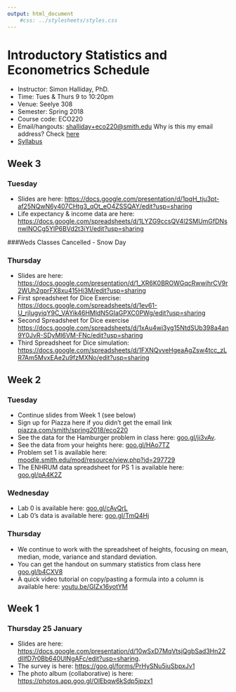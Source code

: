 ```yaml
---
output: html_document
    #css: ../stylesheets/styles.css
---
```


# Introductory Statistics and Econometrics Schedule

- Instructor: Simon Halliday, PhD. 
- Time: Tues & Thurs 9 to 10:20pm
- Venue: Seelye 308
- Semester: Spring 2018
- Course code: ECO220
- Email/hangouts: [shalliday+eco220@smith.edu](shalliday+eco220@smith.edu) Why is this my email address? Check [here](https://support.google.com/mail/answer/12096?hl=en)
- [Syllabus](syllabus.html)

## Week 3 
### Tuesday 

- Slides are here: [https://docs.google.com/presentation/d/1pqH_tju3pt-af25NQwN6y407CHtg3_qOt_eO4ZSSQAY/edit?usp=sharing](https://docs.google.com/presentation/d/1pqH_tju3pt-af25NQwN6y407CHtg3_qOt_eO4ZSSQAY/edit?usp=sharing)
- Life expectancy & income data are here: [https://docs.google.com/spreadsheets/d/1LYZG9ccsQV4l2SMUmGfDNsnwlNOCg5YlP6BVd2t3iYI/edit?usp=sharing](https://docs.google.com/spreadsheets/d/1LYZG9ccsQV4l2SMUmGfDNsnwlNOCg5YlP6BVd2t3iYI/edit?usp=sharing)

###Weds 
Classes Cancelled - Snow Day

### Thursday 

- Slides are here: [https://docs.google.com/presentation/d/1_XR6K0BROWGqcRwwihrCV9r2WUh2gprFX8xu415Hi3M/edit?usp=sharing](https://docs.google.com/presentation/d/1_XR6K0BROWGqcRwwihrCV9r2WUh2gprFX8xu415Hi3M/edit?usp=sharing)
- First spreadsheet for Dice Exercise: [https://docs.google.com/spreadsheets/d/1ev61-U_rjIugyiqY9C_VAYik46HMldN5GIaGPXC0PWg/edit?usp=sharing](https://docs.google.com/spreadsheets/d/1ev61-U_rjIugyiqY9C_VAYik46HMldN5GIaGPXC0PWg/edit?usp=sharing)
- Second Spreadsheet for Dice exercise [https://docs.google.com/spreadsheets/d/1xAu4wi3yg15NtdSUb398a4an9Y0JvR-SDyMl6VM-FNc/edit?usp=sharing](https://docs.google.com/spreadsheets/d/1xAu4wi3yg15NtdSUb398a4an9Y0JvR-SDyMl6VM-FNc/edit?usp=sharing)
- Third Spreadsheet for Dice simulation: [https://docs.google.com/spreadsheets/d/1FXNQvveHgeaAgZsw4tcc_zLR7Am5MvxEAe2u9fzMXNo/edit?usp=sharing](https://docs.google.com/spreadsheets/d/1FXNQvveHgeaAgZsw4tcc_zLR7Am5MvxEAe2u9fzMXNo/edit?usp=sharing)


## Week 2 
### Tuesday 
- Continue slides from Week 1 (see below)
- Sign up for Piazza here if you didn't get the email link [piazza.com/smith/spring2018/eco220](piazza.com/smith/spring2018/eco220)
- See the data for the Hamburger problem in class here: [goo.gl/ji3vAv](https://goo.gl/ji3vAv). 
- See the data from your heights here: [goo.gl/HAo7TZ](https://goo.gl/HAo7TZ)
- Problem set 1 is available here: [moodle.smith.edu/mod/resource/view.php?id=297729](https://moodle.smith.edu/mod/resource/view.php?id=297729)
- The ENHRUM data spreadsheet for PS 1 is available here: [goo.gl/pA4K2Z](https://goo.gl/pA4K2Z)

### Wednesday 
- Lab 0 is available here: [goo.gl/cAyQrL](https://goo.gl/cAyQrL)
- Lab 0's data is available here: [goo.gl/TmQ4Hj](https://goo.gl/TmQ4Hj)

### Thursday
- We continue to work with the spreadsheet of heights, focusing on mean, median, mode, variance and standard deviation. 
- You can get the handout on summary statistics from class here [goo.gl/b4CXV8](https://goo.gl/b4CXV8)
- A quick video tutorial on copy/pasting a formula into a column is available here: [youtu.be/GIZx16yotYM](https://youtu.be/GIZx16yotYM)

## Week 1
### Thursday 25 January

- Slides are here: [https://docs.google.com/presentation/d/10wSxD7MqVtsjQgbSad3Hn2ZdIIfD7r0Bb640UlNgAFc/edit?usp=sharing](https://docs.google.com/presentation/d/10wSxD7MqVtsjQgbSad3Hn2ZdIIfD7r0Bb640UlNgAFc/edit?usp=sharing). 
- The survey is here: [https://goo.gl/forms/PrHySNu5iuSbpxJv1](https://goo.gl/forms/PrHySNu5iuSbpxJv1)
- The photo album (collaborative) is here: [https://photos.app.goo.gl/OlEbqw6kSdp5jpzx1](https://photos.app.goo.gl/OlEbqw6kSdp5jpzx1)

